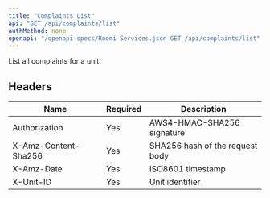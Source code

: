 ```yaml
---
title: "Complaints List"
api: "GET /api/complaints/list"
authMethod: none
openapi: "/openapi-specs/Roomi Services.json GET /api/complaints/list"
---
```


List all complaints for a unit.

## Headers


| Name | Required | Description |
| --- | --- | --- |
| Authorization | Yes | AWS4-HMAC-SHA256 signature |
| X-Amz-Content-Sha256 | Yes | SHA256 hash of the request body |
| X-Amz-Date | Yes | ISO8601 timestamp |
| X-Unit-ID | Yes | Unit identifier |

